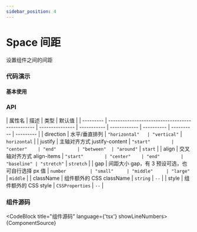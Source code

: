 ```yaml
---
sidebar_position: 4
---
```



# Space 间距

设置组件之间的间距

### 代码演示

#### 基本使用


<DemoBlock title="基本使用" src={DemoSrc}>
  <Demo />
</DemoBlock>

### API

| 属性名    | 描述                                            | 类型            | 默认值      |
| --------- | ----------------------------------------------- | --------------- | ----------- | ------------ | ---------- | ---------- | --------- |
| direction | 水平/垂直排列                                   | `"horizontal"   | "vertical"` | `horizontal` |
| justify   | 主轴对齐方式 justify-content                    | `"start"        | "center"    | "end"        | "between"  | "around"`  | `start`   |
| align     | 交叉轴对齐方式 align-items                      | `"start"        | "center"    | "end"        | "baseline" | "stretch"` | `stretch` |
| gap       | 间距大小 gap，有 3 预设可选，也可自行选择 px 值 | `number         | "small"     | "middle"     | "large"`   | `middle`   |
| className | 组件额外的 CSS className                        | `string`        | `--`        |
| style     | 组件额外的 CSS style                            | `CSSProperties` | `--`        |

### 组件源码

<CodeBlock title="组件源码" language={'tsx'} showLineNumbers>
  {ComponentSource}
</CodeBlock>
